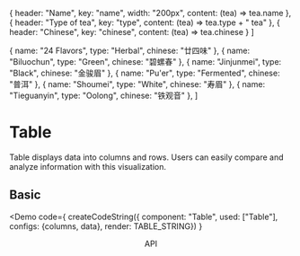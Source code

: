 
  {
    header: "Name",
    key: "name",
    width: "200px",
    content: (tea) => tea.name
  },
  {
    header: "Type of tea",
    key: "type",
    content: (tea) => tea.type + " tea"
  },
  {
    header: "Chinese",
    key: "chinese",
    content: (tea) => tea.chinese
  }
]

  {
    name: "24 Flavors",
    type: "Herbal",
    chinese: "廿四味"
  },
  {
    name: "Biluochun",
    type: "Green",
    chinese: "碧螺春"
  },
  {
    name: "Jinjunmei",
    type: "Black",
    chinese: "金骏眉"
  },
  {
    name: "Pu'er",
    type: "Fermented",
    chinese: "普洱"
  },
  {
    name: "Shoumei",
    type: "White",
    chinese: "寿眉"
  },
  {
    name: "Tieguanyin",
    type: "Oolong",
    chinese: "铁观音"
  },
]

# Table
Table displays data into columns and rows. Users can easily compare and analyze information with this visualization.

## Basic
<Demo code={
  createCodeString({
    component: "Table",
    used: ["Table"],
    configs: {columns, data},
    render: TABLE_STRING})
  }
>
  <Table data={data} columns={columns} striped={true} />
</Demo>

<Header anchor as="h2">API</Header>
<ApiTable api={TableApi} />
<ApiTable api={ColumnApi} header="Column" />